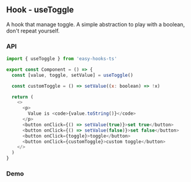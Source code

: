 
## Hook - useToggle
A hook that manage toggle. A simple abstraction to play with a boolean, don't repeat yourself.

### API

```js filename="demo.js" copy
import { useToggle } from 'easy-hooks-ts'

export const Component = () => {
  const [value, toggle, setValue] = useToggle()

  const customToggle = () => setValue((x: boolean) => !x)

  return (
    <>
      <p>
        Value is <code>{value.toString()}</code>
      </p>
      <button onClick={() => setValue(true)}>set true</button>
      <button onClick={() => setValue(false)}>set false</button>
      <button onClick={toggle}>toggle</button>
      <button onClick={customToggle}>custom toggle</button>
    </>
  )
}
```

### Demo

<StackBlitz
  name="react-ts-z7abvy"
  openFile="App.tsx"
  view="both"
/>
